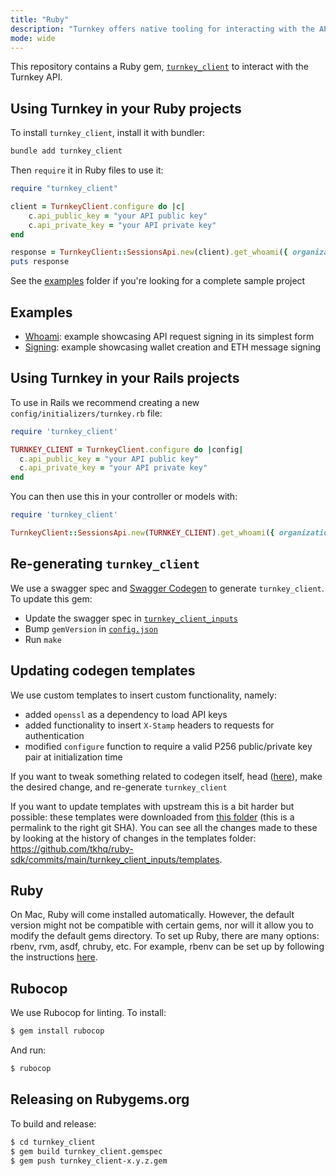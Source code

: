 ```yaml
---
title: "Ruby"
description: "Turnkey offers native tooling for interacting with the API using Ruby. See [https://github.com/tkhq/ruby-sdk](https://github.com/tkhq/ruby-sdk) for more details."
mode: wide
---
```


This repository contains a Ruby gem, [`turnkey_client`](https://rubygems.org/gems/turnkey_client) to interact with the Turnkey API.

## Using Turnkey in your Ruby projects

To install `turnkey_client`, install it with bundler:

```rb
bundle add turnkey_client
```

Then `require` it in Ruby files to use it:

```rb
require "turnkey_client"

client = TurnkeyClient.configure do |c|
    c.api_public_key = "your API public key"
    c.api_private_key = "your API private key"
end

response = TurnkeyClient::SessionsApi.new(client).get_whoami({ organization_id: "your organization ID"})
puts response
```

See the [examples](./examples/) folder if you're looking for a complete sample project

## Examples

- [Whoami](./examples/whoami/): example showcasing API request signing in its simplest form
- [Signing](./examples/signing/): example showcasing wallet creation and ETH message signing

## Using Turnkey in your Rails projects

To use in Rails we recommend creating a new `config/initializers/turnkey.rb` file:

```rb
require 'turnkey_client'

TURNKEY_CLIENT = TurnkeyClient.configure do |config|
  c.api_public_key = "your API public key"
  c.api_private_key = "your API private key"
end
```

You can then use this in your controller or models with:

```rb
require 'turnkey_client'

TurnkeyClient::SessionsApi.new(TURNKEY_CLIENT).get_whoami({ organization_id: "your organization ID"})
```

## Re-generating `turnkey_client`

We use a swagger spec and [Swagger Codegen](https://github.com/swagger-api/swagger-codegen) to generate `turnkey_client`. To update this gem:

- Update the swagger spec in [`turnkey_client_inputs`](./turnkey_client_inputs/)
- Bump `gemVersion` in [`config.json`](./turnkey_client_inputs/config.json)
- Run `make`

## Updating codegen templates

We use custom templates to insert custom functionality, namely:

- added `openssl` as a dependency to load API keys
- added functionality to insert `X-Stamp` headers to requests for authentication
- modified `configure` function to require a valid P256 public/private key pair at initialization time

If you want to tweak something related to codegen itself, head ([here](./turnkey_client_inputs/templates/)), make the desired change, and re-generate `turnkey_client`

If you want to update templates with upstream this is a bit harder but possible: these templates were downloaded from [this folder](https://github.com/swagger-api/swagger-codegen-generators/tree/0f7eeb2ca53e5fff886ce1a609bce1b1e75063fe/src/main/resources/handlebars/ruby) (this is a permalink to the right git SHA). You can see all the changes made to these by looking at the history of changes in the templates folder: https://github.com/tkhq/ruby-sdk/commits/main/turnkey_client_inputs/templates.

## Ruby

On Mac, Ruby will come installed automatically. However, the default version might not be compatible with certain gems, nor will it allow you to modify the default gems directory. To set up Ruby, there are many options: rbenv, rvm, asdf, chruby, etc. For example, rbenv can be set up by following the instructions [here](https://github.com/rbenv/rbenv?tab=readme-ov-file#installation).

## Rubocop

We use Rubocop for linting. To install:

```sh
$ gem install rubocop
```

And run:

```sh
$ rubocop
```

## Releasing on Rubygems.org

To build and release:

```sh
$ cd turnkey_client
$ gem build turnkey_client.gemspec
$ gem push turnkey_client-x.y.z.gem
```
